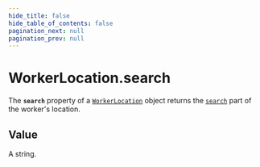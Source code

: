 ```yaml
---
hide_title: false
hide_table_of_contents: false
pagination_next: null
pagination_prev: null
---
```

# WorkerLocation.search

The **`search`** property of a [`WorkerLocation`](../../globals/WorkerLocation/WorkerLocation.md) object returns the [`search`](../../globals/URL/prototype/search.md) part of the worker's location.

## Value

A string.


